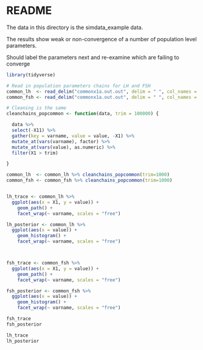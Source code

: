 
# README

The data in this directory is the simdata_example data.  

The results show weak or non-convergence of a number of population level
parameters.

Should label the parameters next and re-examine which are failing to converge

```r

library(tidyverse)

# Read in population parameters chains for LH and FSH
common_lh  <- read_delim("commonx1a.out.out", delim = " ", col_names = FALSE)
common_fsh <- read_delim("commonx1a.out.out", delim = " ", col_names = FALSE)

# Cleaning is the same
cleanchains_popcommon <- function(data, trim = 100000) {

  data %>%
  select(-X11) %>%
  gather(key = varname, value = value, -X1) %>%
  mutate_at(vars(varname), factor) %>%
  mutate_at(vars(value), as.numeric) %>%
  filter(X1 > trim)

}

common_lh  <- common_lh %>% cleanchains_popcommon(trim=1000)
common_fsh <- common_fsh %>% cleanchains_popcommon(trim=1000)


lh_trace <- common_lh %>%
  ggplot(aes(x = X1, y = value)) +
    geom_path() +
    facet_wrap(~ varname, scales = "free")

lh_posterior <- common_lh %>%
  ggplot(aes(x = value)) +
    geom_histogram() +
    facet_wrap(~ varname, scales = "free")



fsh_trace <- common_fsh %>%
  ggplot(aes(x = X1, y = value)) +
    geom_path() +
    facet_wrap(~ varname, scales = "free")

fsh_posterior <- common_fsh %>%
  ggplot(aes(x = value)) +
    geom_histogram() +
    facet_wrap(~ varname, scales = "free")
```


```r
fsh_trace
fsh_posterior
```

```r
lh_trace
lh_posterior
```

